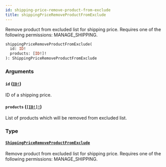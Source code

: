```yaml
---
id: shipping-price-remove-product-from-exclude
title: shippingPriceRemoveProductFromExclude
---
```


Remove product from excluded list for shipping price. Requires one of the following permissions: MANAGE_SHIPPING.

```graphql
shippingPriceRemoveProductFromExclude(
  id: ID!
  products: [ID!]!
): ShippingPriceRemoveProductFromExclude

```

### Arguments

#### `id` ([`ID!`](../../../developer/api-reference/scalars/id))

ID of a shipping price.

#### `products` ([`[ID!]!`](../../../developer/api-reference/scalars/id))

List of products which will be removed from excluded list.

### Type

#### [`ShippingPriceRemoveProductFromExclude`](../../../developer/api-reference/objects/shipping-price-remove-product-from-exclude)

Remove product from excluded list for shipping price. Requires one of the following permissions: MANAGE_SHIPPING.
